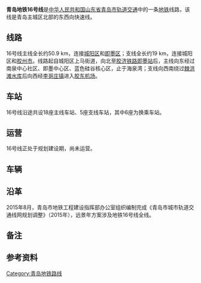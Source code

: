 {{QD Future infrastructure}}
{{Infobox rail system-route
|rail_name= 青岛地铁16号线
|other_name= 
|banner_color={{青岛地铁标志色|16}}
|image_width=
|logo_filename=QM L16 icon.svg
|logo_width     = 120px
|logo_bgcolor=
|logo_note=
|image=
|imagesize=
|caption=
|system_map=
|mapimage_width=
|map_bgcolor=
|code_name=R6
|locale={{CHN}}[[山东省|山东省]][[青岛市|青岛市]]
|service_type=[[城市轨道交通系统|城市轨道交通系统]]
|network=[[青岛地铁|青岛地铁]]
|start=[[朝阳村站|朝阳村站]]<br />[[海泉湾站|海泉湾站]]
|状态=规划中
|begin_operation=
|end_operation=
|operation_note=
|system_length=
|length_in_operation=
|total_length=50.9 km<br />19 km（支线）
|line_title=线路
|lines=[[双线铁路|双线]]
|stations=18<br />5（支线）
|max_speed=120 km/h
|track_gauge={{标准轨}}
|engine=电力牵引 
|electrified=[[第三轨供电|第三轨供电]]
|rollingstock=[[电力动车组|电力动车组]][[地铁车型#B型车|B型车]]
|fleet_size=4车（3[[动车组动车|动]]1[[动车组拖车|拖]]）
|线路类型=地下/高架
|min_radius=
|max_grade=
|block_signal=
|operator=青岛地铁集团
|website= http://www.qd-metro.com/
|depot=
}}
'''青岛地铁16号线'''是[[中华人民共和国|中华人民共和国]][[山东省|山东省]][[青岛市|青岛市]][[青岛地铁|轨道交通]]中的一条[[地铁|地铁]]线路，该线是青岛主城区北部的东西向快速线。

==线路==
16号线主线全长约50.9 km，连接[[城阳区|城阳区]]和[[即墨区|即墨区]]；支线全长约19 km，连接城阳区和[[胶州市|胶州市]]。线路起自城阳区上马街道，向北至[[胶济铁路|胶济铁路]][[即墨站|即墨站]]后，主线向东经过南泉中心社区、即墨中心区、蓝色硅谷核心区，止于海泉湾；支线向西南绕过[[棘洪滩水库|棘洪滩水库]]后向西经[[李哥庄镇|李哥庄镇]]进入[[胶东机场|胶东机场]]。{{参|name=2015plan|{{cite|url=http://www.qd-metro.com/planning/view.php?id=237|title=《青岛市城市轨道交通线网规划调整》（2015年）公示|publisher=青岛地铁官方网站|date=2015-08-20|accessdate=2016-08-12|archive-date=2021-04-10|archive-url=https://web.archive.org/web/20210410020700/http://www.qd-metro.com/planning/view.php?id=237|dead-url=no}}}}

==车站==
16号线沿途共设18座主线车站、5座支线车站，其中6座为换乘车站。

==运营==
16号线正处于规划建设期，尚未运营。{{参|{{cite|url=http://news.qingdaonews.com/qingdao/2016-06/21/content_11651666_all.htm|title=青岛地铁1-16号线完整站点及地标，经过你家门口吗？|publisher=青岛新闻网|date=2016-06-21|accessdate=2016-07-23|archive-date=2018-08-13|archive-url=https://web.archive.org/web/20180813034407/http://news.qingdaonews.com/qingdao/2016-06/21/content_11651666_all.htm|dead-url=no}}}}

==车辆==

==沿革==
2015年8月，青岛市地铁工程建设指挥部办公室组织编制完成《青岛市城市轨道交通线网规划调整》（2015年），远景年方案涉及地铁16号线全线。{{参|name=2015plan}}

==备注==
{{ReflistH}}
{{NoteFoot}}
{{ReflistF}}

==参考资料==
{{ReflistH}}
{{RefFoot}}
{{ReflistF}}

{{青岛地铁线路}}
{{青岛地铁16号线车站}}

[[Category:青岛地铁路线|Category:青岛地铁路线]]